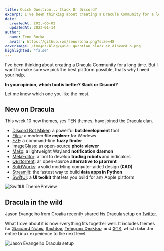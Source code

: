 ```yaml
---
title: Quick Question... Slack Or Discord?
excerpt: I've been thinking about creating a Dracula Community for a long time. But I want to make sure we pick the best platform, that's why I need your help.
date:
  createdAt: 2021-06-02
  updatedAt: 2022-01-14
author:
  name: Zeno Rocha
  avatar: https://github.com/zenorocha.png?size=48
coverImage: /images/blog/quick-question-slack-or-discord-a.png
highlighted: "false"
---
```


I've been thinking about creating a Dracula Community for a long time. But I want to make sure we pick the best platform possible, that's why I need your help.

**In your opinion, which tool is better? Slack or Discord?**

Let me know which one you like the most.

## New on Dracula

This week 10 new themes, yes TEN themes, have joined the Dracula clan.

- [Discord Bot Maker](/discordbotmaker): a powerful **bot development** tool
- [Files](/files): a modern **file explorer** for Windows
- [FZF](/fzf): a command-line **fuzzy finder**
- [ImageGlass](/imageglass): an open-source **photo viewer**
- [Mako](/mako): a lightweight Wayland **notification daemon**
- [MetaEditor](/metaeditor): a tool to develop **trading robots** and indicators
- [QBittorrent](/qbittorrent): an open-source **alternative to µTorrent**
- [SolidWorks](/solidworks): a solid modeling computer-aided design **(CAD)**
- [Streamlit](/streamlit): the fastest way to build **data apps in Python**
- [SwiftUI](/swiftui): a **UI toolkit** that lets you build for any Apple platform

![SwiftUI Theme Preview](/images/blog/quick-question-slack-or-discord-a.png)

## Dracula in the wild

Jason Evangelho from Croatia recently shared his Dracula setup on [Twitter](https://twitter.com/killyourfm/status/1390220764188663808).

What I love about it is how everything fits together well. It includes themes for [Standard Notes](/standard-notes), [Bashtop](/bashtop), [Telegram Desktop](/telegram), and [GTK](/gtk), which take the entire Linux experience to the next level.

![Jason Evangelho Dracula setup](/images/blog/quick-question-slack-or-discord-b.jpeg)
